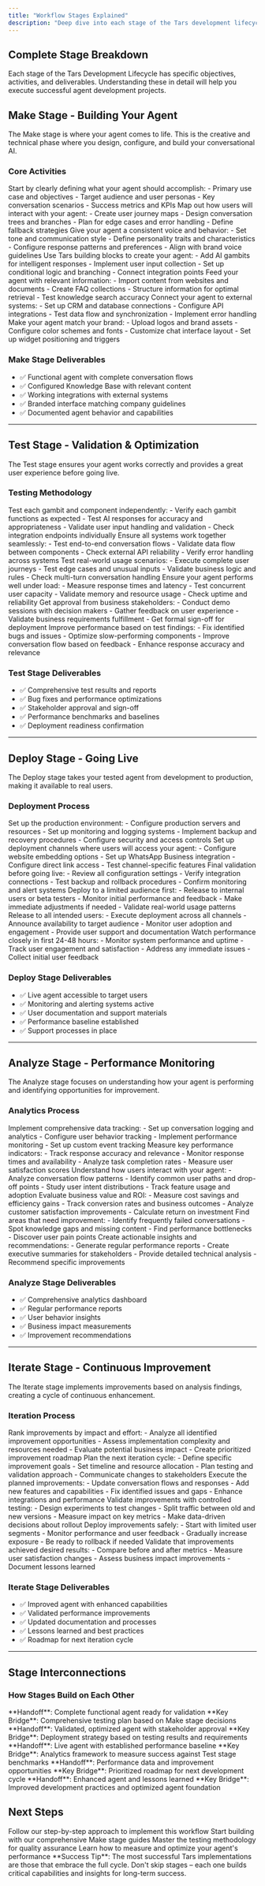 ```yaml
---
title: "Workflow Stages Explained"
description: "Deep dive into each stage of the Tars development lifecycle with detailed steps and best practices"
---
```


## Complete Stage Breakdown

Each stage of the Tars Development Lifecycle has specific objectives, activities, and deliverables. Understanding these in detail will help you execute successful agent development projects.

## Make Stage - Building Your Agent

The Make stage is where your agent comes to life. This is the creative and technical phase where you design, configure, and build your conversational AI.

### Core Activities

<Steps>
  <Step title="Define Agent Purpose and Scope">
    Start by clearly defining what your agent should accomplish: - Primary use
    case and objectives - Target audience and user personas - Key conversation
    scenarios - Success metrics and KPIs
  </Step>

  <Step title="Design Conversation Flows">
    Map out how users will interact with your agent: - Create user journey maps
    - Design conversation trees and branches - Plan for edge cases and error
    handling - Define fallback strategies
  </Step>

  <Step title="Configure AI Personality">
    Give your agent a consistent voice and behavior: - Set tone and
    communication style - Define personality traits and characteristics -
    Configure response patterns and preferences - Align with brand voice
    guidelines
  </Step>

  <Step title="Build with Gambits">
    Use Tars building blocks to create your agent: - Add AI gambits for
    intelligent responses - Implement user input collection - Set up conditional
    logic and branching - Connect integration points
  </Step>

  <Step title="Set Up Knowledge Base">
    Feed your agent with relevant information: - Import content from websites
    and documents - Create FAQ collections - Structure information for optimal
    retrieval - Test knowledge search accuracy
  </Step>

  <Step title="Configure Integrations">
    Connect your agent to external systems: - Set up CRM and database
    connections - Configure API integrations - Test data flow and
    synchronization - Implement error handling
  </Step>

  <Step title="Customize Appearance">
    Make your agent match your brand: - Upload logos and brand assets -
    Configure color schemes and fonts - Customize chat interface layout - Set up
    widget positioning and triggers
  </Step>
</Steps>

### Make Stage Deliverables

- ✅ Functional agent with complete conversation flows
- ✅ Configured Knowledge Base with relevant content
- ✅ Working integrations with external systems
- ✅ Branded interface matching company guidelines
- ✅ Documented agent behavior and capabilities

---

## Test Stage - Validation & Optimization

The Test stage ensures your agent works correctly and provides a great user experience before going live.

### Testing Methodology

<Steps>
  <Step title="Unit Testing - Individual Components">
    Test each gambit and component independently: - Verify each gambit functions
    as expected - Test AI responses for accuracy and appropriateness - Validate
    user input handling and validation - Check integration endpoints
    individually
  </Step>

  <Step title="Integration Testing - System Connections">
    Ensure all systems work together seamlessly: - Test end-to-end conversation
    flows - Validate data flow between components - Check external API
    reliability - Verify error handling across systems
  </Step>

  <Step title="Functional Testing - User Scenarios">
    Test real-world usage scenarios: - Execute complete user journeys - Test
    edge cases and unusual inputs - Validate business logic and rules - Check
    multi-turn conversation handling
  </Step>

  <Step title="Performance Testing - Speed & Scale">
    Ensure your agent performs well under load: - Measure response times and
    latency - Test concurrent user capacity - Validate memory and resource usage
    - Check uptime and reliability
  </Step>

  <Step title="User Acceptance Testing - Stakeholder Validation">
    Get approval from business stakeholders: - Conduct demo sessions with
    decision makers - Gather feedback on user experience - Validate business
    requirements fulfillment - Get formal sign-off for deployment
  </Step>

  <Step title="Optimization Based on Results">
    Improve performance based on test findings: - Fix identified bugs and issues
    - Optimize slow-performing components - Improve conversation flow based on
    feedback - Enhance response accuracy and relevance
  </Step>
</Steps>

### Test Stage Deliverables

- ✅ Comprehensive test results and reports
- ✅ Bug fixes and performance optimizations
- ✅ Stakeholder approval and sign-off
- ✅ Performance benchmarks and baselines
- ✅ Deployment readiness confirmation

---

## Deploy Stage - Going Live

The Deploy stage takes your tested agent from development to production, making it available to real users.

### Deployment Process

<Steps>
  <Step title="Environment Preparation">
    Set up the production environment: - Configure production servers and
    resources - Set up monitoring and logging systems - Implement backup and
    recovery procedures - Configure security and access controls
  </Step>

  <Step title="Channel Configuration">
    Set up deployment channels where users will access your agent: - Configure
    website embedding options - Set up WhatsApp Business integration - Configure
    direct link access - Test channel-specific features
  </Step>

  <Step title="Pre-Launch Checklist">
    Final validation before going live: - Review all configuration settings -
    Verify integration connections - Test backup and rollback procedures -
    Confirm monitoring and alert systems
  </Step>

  <Step title="Soft Launch">
    Deploy to a limited audience first: - Release to internal users or beta
    testers - Monitor initial performance and feedback - Make immediate
    adjustments if needed - Validate real-world usage patterns
  </Step>

  <Step title="Full Deployment">
    Release to all intended users: - Execute deployment across all channels -
    Announce availability to target audience - Monitor user adoption and
    engagement - Provide user support and documentation
  </Step>

  <Step title="Post-Launch Monitoring">
    Watch performance closely in first 24-48 hours: - Monitor system performance
    and uptime - Track user engagement and satisfaction - Address any immediate
    issues - Collect initial user feedback
  </Step>
</Steps>

### Deploy Stage Deliverables

- ✅ Live agent accessible to target users
- ✅ Monitoring and alerting systems active
- ✅ User documentation and support materials
- ✅ Performance baseline established
- ✅ Support processes in place

---

## Analyze Stage - Performance Monitoring

The Analyze stage focuses on understanding how your agent is performing and identifying opportunities for improvement.

### Analytics Process

<Steps>
  <Step title="Data Collection Setup">
    Implement comprehensive data tracking: - Set up conversation logging and
    analytics - Configure user behavior tracking - Implement performance
    monitoring - Set up custom event tracking
  </Step>

  <Step title="Performance Metrics Analysis">
    Measure key performance indicators: - Track response accuracy and relevance
    - Monitor response times and availability - Analyze task completion rates -
    Measure user satisfaction scores
  </Step>

  <Step title="User Behavior Analysis">
    Understand how users interact with your agent: - Analyze conversation flow
    patterns - Identify common user paths and drop-off points - Study user
    intent distributions - Track feature usage and adoption
  </Step>

  <Step title="Business Impact Assessment">
    Evaluate business value and ROI: - Measure cost savings and efficiency gains
    - Track conversion rates and business outcomes - Analyze customer
    satisfaction improvements - Calculate return on investment
  </Step>

  <Step title="Issue Identification">
    Find areas that need improvement: - Identify frequently failed conversations
    - Spot knowledge gaps and missing content - Find performance bottlenecks -
    Discover user pain points
  </Step>

  <Step title="Report Generation">
    Create actionable insights and recommendations: - Generate regular
    performance reports - Create executive summaries for stakeholders - Provide
    detailed technical analysis - Recommend specific improvements
  </Step>
</Steps>

### Analyze Stage Deliverables

- ✅ Comprehensive analytics dashboard
- ✅ Regular performance reports
- ✅ User behavior insights
- ✅ Business impact measurements
- ✅ Improvement recommendations

---

## Iterate Stage - Continuous Improvement

The Iterate stage implements improvements based on analysis findings, creating a cycle of continuous enhancement.

### Iteration Process

<Steps>
  <Step title="Opportunity Prioritization">
    Rank improvements by impact and effort: - Analyze all identified improvement
    opportunities - Assess implementation complexity and resources needed -
    Evaluate potential business impact - Create prioritized improvement roadmap
  </Step>

  <Step title="Improvement Planning">
    Plan the next iteration cycle: - Define specific improvement goals - Set
    timeline and resource allocation - Plan testing and validation approach -
    Communicate changes to stakeholders
  </Step>

  <Step title="Implementation">
    Execute the planned improvements: - Update conversation flows and responses
    - Add new features and capabilities - Fix identified issues and gaps -
    Enhance integrations and performance
  </Step>

  <Step title="A/B Testing">
    Validate improvements with controlled testing: - Design experiments to test
    changes - Split traffic between old and new versions - Measure impact on key
    metrics - Make data-driven decisions about rollout
  </Step>

  <Step title="Gradual Rollout">
    Deploy improvements safely: - Start with limited user segments - Monitor
    performance and user feedback - Gradually increase exposure - Be ready to
    rollback if needed
  </Step>

  <Step title="Impact Measurement">
    Validate that improvements achieved desired results: - Compare before and
    after metrics - Measure user satisfaction changes - Assess business impact
    improvements - Document lessons learned
  </Step>
</Steps>

### Iterate Stage Deliverables

- ✅ Improved agent with enhanced capabilities
- ✅ Validated performance improvements
- ✅ Updated documentation and processes
- ✅ Lessons learned and best practices
- ✅ Roadmap for next iteration cycle

---

## Stage Interconnections

### How Stages Build on Each Other

<Steps>
  <Step title="Make → Test">
    **Handoff**: Complete functional agent ready for validation **Key Bridge**:
    Comprehensive testing plan based on Make stage decisions
  </Step>

  <Step title="Test → Deploy">
    **Handoff**: Validated, optimized agent with stakeholder approval **Key
    Bridge**: Deployment strategy based on testing results and requirements
  </Step>

  <Step title="Deploy → Analyze">
    **Handoff**: Live agent with established performance baseline **Key
    Bridge**: Analytics framework to measure success against Test stage
    benchmarks
  </Step>

  <Step title="Analyze → Iterate">
    **Handoff**: Performance data and improvement opportunities **Key Bridge**:
    Prioritized roadmap for next development cycle
  </Step>

  <Step title="Iterate → Make">
    **Handoff**: Enhanced agent and lessons learned **Key Bridge**: Improved
    development practices and optimized agent foundation
  </Step>
</Steps>

## Next Steps

<CardGroup cols={2}>
  <Card
    title="Getting Started Guide"
    icon="play"
    href="/introduction-to-development/getting-started-with-workflow"
  >
    Follow our step-by-step approach to implement this workflow
  </Card>
  <Card
    title="Make Phase Deep Dive"
    icon="hammer"
    href="/make/builder-interface/canvas-overview"
  >
    Start building with our comprehensive Make stage guides
  </Card>
  <Card
    title="Testing Best Practices"
    icon="vial"
    href="/test/testing-fundamentals/testing-importance"
  >
    Master the testing methodology for quality assurance
  </Card>
  <Card
    title="Analytics Setup"
    icon="chart-line"
    href="/analyze/analytics-fundamentals/analytics-importance"
  >
    Learn how to measure and optimize your agent's performance
  </Card>
</CardGroup>

<Note>
  **Success Tip**: The most successful Tars implementations are those that
  embrace the full cycle. Don't skip stages – each one builds critical
  capabilities and insights for long-term success.
</Note>
